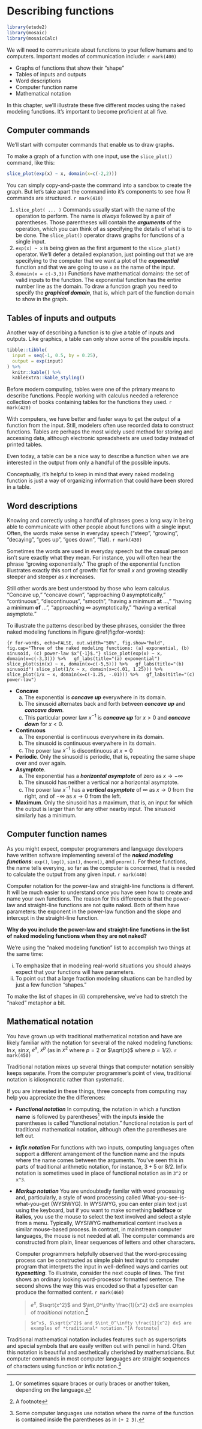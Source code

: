 # Describing functions {#fun-describing}

```r
library(etude2)
library(mosaic)
library(mosaicCalc)
```

We will need to communicate about functions to your fellow humans and to computers. Important modes of communication include: `r mark(400)`

* Graphs of functions that show their "shape"
* Tables of inputs and outputs
* Word descriptions
* Computer function name
* Mathematical notation

In this chapter, we'll illustrate these five different modes using the naked modeling functions. It's important to become proficient at all five.



## Computer commands

We'll start with computer commands that enable us to draw graphs.

::: {.scaffolding}
To make a graph of a function with one input, use the `slice_plot()` command, like this:
```r
slice_plot(exp(x) ~ x, domain(x=c(-2,2)))
```
:::

You can simply copy-and-paste the command into a sandbox to create the graph. But let's take apart the command into it's components to see how R commands are structured. `r mark(410)`

1. `slice_plot( ... )` Commands usually start with the name of the operation to perform. The name is *always* followed by a pair of parentheses. Those parentheses will contain the ***arguments*** of the operation, which you can think of as specifying the details of what is to be done. The `slice_plot()` operator draws graphs for functions of a single input.
2. `exp(x) ~ x` is being given as the first argument to the `slice_plot()` operator. We'll defer a detailed explanation, just pointing out that we are specifying to the computer that we want a plot of the ***exponential*** function and that we are going to use `x` as the name of the input.
3. `domain(x = c(-3,3))` Functions have mathematical domains: the set of valid inputs to the function. The exponential function has the entire number line as the domain. To draw a function graph you need to specify the ***graphical domain***, that is, which part of the function domain to show in the graph. 

## Tables of inputs and outputs

Another way of describing a function is to give a table of inputs and outputs. Like graphics, a table can only show some of the possible inputs.

```r
tibble::tibble(
  input = seq(-1, 0.5, by = 0.25),
  output = exp(input)
) %>%
  knitr::kable() %>%
  kableExtra::kable_styling()
```
Before modern computing, tables were one of the primary means to describe functions. People working with calculus needed a reference collection of books containing tables for the functions they used. `r mark(420)`

With computers, we have better and faster ways to get the output of a function from the input. Still, modelers often use recorded data to construct functions. Tables are perhaps the most widely used method for storing and accessing data, although electronic spreadsheets are used today instead of printed tables.

Even today, a table can be a nice way to describe a function when we are interested in the output from only a handful of the possible inputs. 

Conceptually, it's helpful to keep in mind that every naked modeling function is just a way of organizing information that could have been stored in a table. 

## Word descriptions

Knowing and correctly using a handful of phrases goes a long way in being able to communicate with other people about functions with a single input. Often, the words make sense in everyday speech ("steep", "growing", "decaying", "goes up", "goes down", "flat). `r mark(430)`

Sometimes the words are used in everyday speech but the casual person isn't sure exactly what they mean. For instance, you will often hear the phrase "growing exponentially." The graph of the exponential function illustrates exactly this sort of growth: flat for small $x$ and growing steadily steeper and steeper as $x$ increases. 

Still other words are best understood by those who learn calculus. "Concave up," "concave down", "approaching 0 asymptotically," "continuous", "discontinuous", "smooth", "having a minimum **at** ...," "having a minimum **of** ...", "approaching $\infty$ asymptotically," "having a vertical asymptote."

To illustrate the patterns described by these phrases, consider the three naked modeling functions in Figure \@ref(fig:for-words):

```{r for-words, echo=FALSE, out.width="50%", fig.show="hold", fig.cap="Three of the naked modeling functions: (a) exponential, (b) sinusoid, (c) power-law $x^{-1}$."}
slice_plot(exp(x) ~ x, domain(x=c(-3,3))) %>%
  gf_labs(title="(a) exponential")
slice_plot(sin(x) ~ x, domain(x=c(-5,5))) %>%
  gf_labs(title="(b) sinusoid")
slice_plot(1/x ~ x, domain(x=c(.01, 1.25))) %>%
  slice_plot(1/x ~ x, domain(x=c(-1.25, -.01))) %>%
  gf_labs(title="(c) power-law")
```

* **Concave**
    a. The exponential is ***concave up*** everywhere in its domain.
    b. The sinusoid alternates back and forth between ***concave up*** and ***concave down***.
    c. This particular power law $x^{-1}$ is ***concave up*** for $x > 0$ and ***concave down*** for $x < 0$.
* **Continuous**
    a. The exponential is continuous everywhere in its domain.
    b. The sinusoid is continuous everywhere in its domain.
    c. The power law $x^{-1}$ is discontinuous at $x = 0$
* **Periodic**. Only the sinusoid is periodic, that is, repeating the same shape over and over again.
* **Asymptote**. 
    a. The exponential has a ***horizontal asymptote*** of zero as $x \rightarrow -\infty$
    b. The sinusoid has neither a vertical nor a horizontal asymptote.
    c. The power law $x^{-1}$ has a ***vertical asymptote*** of $\infty$ as $x \rightarrow 0$ from the right, and of $-\infty$ as $x \rightarrow 0$ from the left. 
* **Maximum**. Only the sinusoid has a maximum, that is, an input for which the output is larger than for any other nearby input. The sinusoid similarly has a minimum.


## Computer function names

As you might expect, computer programmers and language developers have written software implementing several of the ***naked modeling functions***: `exp()`, `log()`, `sin()`, `dnorm()`, and `pnorm()`. For these functions, the name tells everying, so far as the computer is concerned, that is needed to calculate the output from any given input. `r mark(440)`

Computer notation for the power-law and straight-line functions is different. It will be much easier to understand once you have seen how to create and name your own functions. The reason for this difference is that the power-law and straight-line functions are not quite naked. Both of them have parameters: the exponent in the power-law function and the slope and intercept in the straight-line function.

::: {.why}
**Why do you include the power-law and straight-line functions in the list of naked modeling functions when they are not naked?**

We're using the "naked modeling function" list to accomplish two things at the same time:

i. To emphasize that in modeling real-world situations you should always expect that your functions will have parameters.
ii. To point out that a large fraction modeling situations can be handled by just a few function "shapes."  

To make the list of shapes in (ii) comprehensive, we've had to stretch the "naked" metaphor a bit.
:::

## Mathematical notation

You have grown up with traditional mathematical notation and have are likely familiar with the notation for several of the naked modeling functions: $\ln x$, $\sin x$, $e^x$, $x^p$ (as in $x^2$ where $p=2$ or $\sqrt{x}$ where $p=1/2$). `r mark(450)`

Traditional notation mixes up several things that computer notation sensibly keeps separate. From the computer programmer's point of view, traditional notation is idiosyncratic rather than systematic. 

If you are interested in these things, three concepts from computing may help you appreciate the the differences:

- ***Functional notation*** In computing, the notation in which a function **name** is followed by parentheses^[Or sometimes square braces or curly braces or another token, depending on the language.] with the inputs **inside** the parentheses is called "functional notation." functional notation is part of traditional mathematical notation, although often the parentheses are left out.
- ***Infix notation*** For functions with two inputs, computing languages often support a different arrangement of the function name and the inputs where the name comes between the arguments. You've seen this in parts of traditional arithmetic notation, for instance, $3 + 5$ or $8/2$. Infix notation is sometimes used in place of functional notation as in `3^2` or `x^3`. 
- ***Markup notation*** You are undoubtedly familar with word processing and, particularly, a style of word processing called What-you-see-is-what-you-get (WYSIWYG). In WYSIWYG, you can enter plain text just using the keyboard, but if you want to make something **boldface** or **italics**, you use the mouse to select the text involved and select a style from a menu. Typically, WYSIWYG mathematical content involves a similar mouse-based process. In contrast, in mainstream computer languages, the mouse is not needed at all. The computer commands are constructed from plain, linear sequences of letters and other characters. 

    Computer programmers helpfully observed that the word-processing process can be constructed as simple plain text input to computer program that interprets the input in well-defined ways and carries out ***typesetting***. To illustrate, consider the next couple of lines. The first shows an ordinary looking word-processor formatted sentence. The second shows the way this was encoded so that a typesetter can produce the formatted content. `r mark(460)`
    
    > $e^x$, $\sqrt{x^2}$ and $\int_0^\infty \frac{1}{x^2} dx$ are examples of *traditional* notation.^[A footnote]
    
    > `$e^x$, $\sqrt{x^2}$ and $\int_0^\infty \frac{1}{x^2} dx$ are examples of *traditional* notation.^[A footnote]`

Traditional mathematical notation includes features such as superscripts and special symbols that are easily written out with pencil in hand. Often this notation is beautiful and aesthetically cherished by mathematicians. But computer commands in most computer languages are straight sequences of characters using function or infix notation.^[Some computer languages use notation where the name of the function is contained inside the parentheses as in `(+ 2 3)`.]



